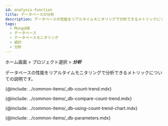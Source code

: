 ```yaml
---
id: analysis-function
title: データベースの分析
description: データベースの性能をリアルタイムモニタリングで分析できるメトリックについての説明です。
tags:
  - MongoDB
  - データベース
  - データベースモニタリング
  - 統計
  - 分析
---
```


ホーム画面 > プロジェクト選択 > **_分析_**

データベースの性能をリアルタイムモニタリングで分析できるメトリックについての説明です。

{@include: ../common-items/_db-count-trend.mdx} 

{@include: ../common-items/_db-compare-count-trend.mdx}

{@include: ../common-items/_db-using-count-trend-chart.mdx}

{@include: ../common-items/_db-parameters.mdx} 
